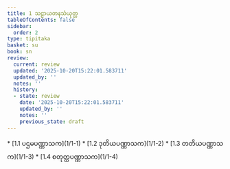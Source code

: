 ```yaml
---
title: 1 သဠာယတနသံယုတ္တ
tableOfContents: false
sidebar:
  order: 2
type: tipitaka
basket: su
book: sn
review:
  current: review
  updated: '2025-10-20T15:22:01.583711'
  updated_by: ''
  notes: ''
  history:
  - state: review
    date: '2025-10-20T15:22:01.583711'
    updated_by: ''
    notes: ''
    previous_state: draft
---
```



<DynamicBreadcrumb />


<ReviewStatus review={frontmatter.review} showDetails={true} />

<HypothesisAnnotation frontmatter={frontmatter} />



<TableOfContents book="sn" section="1">
* [1.1 ပဌမပဏ္ဏာသက](1/1-1)
* [1.2 ဒုတိယပဏ္ဏာသက](1/1-2)
* [1.3 တတိယပဏ္ဏာသက](1/1-3)
* [1.4 စတုတ္ထပဏ္ဏာသက](1/1-4)
</TableOfContents>